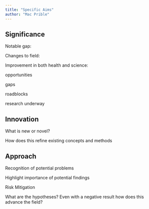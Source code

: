 ```yaml
---
title: "Specific Aims"
author: "Mac Prible"
---
```


## Significance

Notable gap:

Changes to field:


Improvement in both health and science:

opportunities

gaps

roadblocks

research underway

## Innovation

What is new or novel?

How does this refine existing concepts and methods


## Approach

Recognition of potential problems

Highlight importance of potential findings

Risk Mitigation

What are the hypotheses? Even with a negative result how does this advance the field?